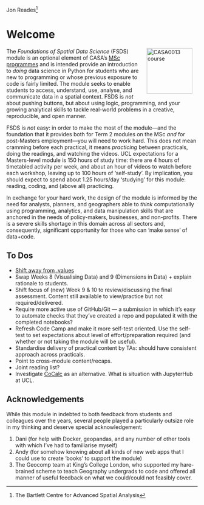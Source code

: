 
Jon Reades[^index-1] <a href="https://twitter.com/jreades"><img src="img/Twitter social icons - circle - blue.png" height="17" /></a> <a href="https://www.github.com/jreades"><img src="img/GitHub-Mark-120px-plus.png" height="17" /></a>

[^index-1]: The Bartlett Centre for Advanced Spatial Analysis

# Welcome {.unnumbered}

<a href="https://www.ucl.ac.uk/bartlett/casa/"><img src="img/casa_logo.jpg" alt="CASA0013 course" width="120" align="right" style="margin: 0 1em 0 1em"/></a>

The *Foundations of Spatial Data Science* (FSDS) module is an optional element of CASA's [MSc programmes](https://www.ucl.ac.uk/bartlett/casa/programmes) and is intended provide an introduction to _doing_ data science in Python for students who are new to programming or whose previous exposure to code is fairly limited. The module seeks to enable students to access, understand, use, analyse, and communicate data in a spatial context. FSDS is *not* about pushing buttons, but about using logic, programming, and your growing analytical skills to tackle real-world problems in a creative, reproducible, and open manner.

FSDS is _not_ easy: in order to make the most of the module---and the foundation that it provides both for Term 2 modules on the MSc _and_ for post-Masters employment---you will need to work hard. This does not mean cramming before each practical, it means _practicing_ between practicals, doing the readings, and watching the videos. UCL expectations for a Masters-level module is 150 hours of study time: there are 4 hours of timetabled activity per week, and about an hour of videos to watch before each workshop, leaving up to 100 hours of 'self-study'. By implication, you should expect to spend about 1.25 hours/day 'studying' for this module: reading, coding, and (above all) practicing.

In exchange for your hard work, the design of the module is informed by the need for analysts, planners, and geographers able to *think* computationally using programming, analytics, and data manipulation skills that are anchored in the needs of policy-makers, businesses, and non-profits. There is a severe skills shortage in this domain across all sectors and, consequently, significant opportunity for those who can 'make sense' of data+code.

## To Dos

- [Shift away from .values](https://stackoverflow.com/questions/17241004/how-do-i-convert-a-pandas-series-or-index-to-a-numpy-array/54324513#54324513)
- Swap Weeks 8 (Visualising Data) and 9 (Dimensions in Data) + explain rationale to students.
- Shift focus of (new) Week 9 & 10 to review/discussing the final assessment. Content still available to view/practice but not required/delivered.
- Require more active use of GitHub/Git — a submission in which it’s easy to automate checks that they’ve created a repo and populated it with the completed notebooks?
- Refresh Code Camp and make it more self-test oriented. Use the self-test to set expectations about level of effort/preparation required (and whether or not taking the module will be useful).
- Standardise delivery of practical content by TAs: should have consistent approach across practicals.
- Point to cross-module content/recaps.
- Joint reading list?
- Investigate [CoCalc](https://cocalc.com/software/python) as an alternative. What is situation with JupyterHub at UCL.

## Acknowledgements

While this module in indebted to both feedback from students and colleagues over the years, several people played a particularly outsize role in my thinking and deserve special acknowledgement:

1. Dani (for help with Docker, geopandas, and any number of other tools with which I've had to familiarise myself)
2. Andy (for somehow knowing about all kinds of new web apps that I could use to create 'books' to support the module)
3. The Geocomp team at King's College London, who supported my hare-brained scheme to teach Geography undergrads to code and offered all manner of useful feedback on what we could/could not feasibly cover.
